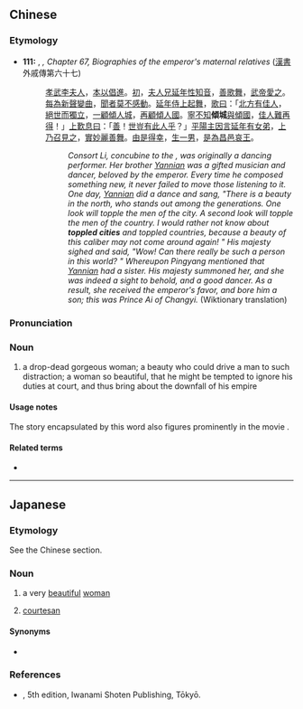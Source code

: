 {{also|倾城}}
==Chinese==
{{zh-forms|s=倾城}}

===Etymology===
* '''111:''' {{w|Ban Gu}}, ''{{w|Book of Han}}, Chapter 67, Biographies of the emperor's maternal relatives'' ([[:zh:source:漢書|漢書]]外戚傳第六十七)
*: [[孝武]][[李夫人]]，[[本]][[以]][[倡]][[進]]。[[初]]，[[夫人]][[兄]][[李延年|延年]][[性]][[知]][[音]]，[[善]][[歌舞]]，[[漢武帝|武帝]][[愛]][[之]]。[[每]][[為]][[新]][[聲]][[變]][[曲]]，[[聞]][[者]][[莫]][[不]][[感動]]。[[李延年|延年]][[侍]][[上]][[起]][[舞]]，[[歌]][[曰]]：「[[北方]][[有]][[佳人]]，[[絕世]][[而]][[獨立]]，[[一]][[顧]][[傾]][[人]][[城]]，[[再]][[顧]][[傾]][[人]][[國]]。[[寧]][[不知]]'''傾城'''[[與]][[傾國]]，[[佳人]][[難]][[再]][[得]]！」[[上]][[歎息]][[曰]]：「[[善]]！[[世]][[豈]][[有]][[此]][[人]][[乎]]？」[[平陽]][[主因]][[言]][[李延年|延年]][[有]][[女]][[弟]]，[[上]][[乃]][[召見]][[之]]，[[實]][[妙麗]][[善]][[舞]]。[[由]][[是]][[得]][[幸]]，[[生]][[一]][[男]]，[[是]][[為]][[昌邑哀王]]。
*:: ''Consort Li, concubine to the {{w|Emperor Wu of Han}}, was originally a dancing performer. Her brother [[w:Li Yannian|Yannian]] was a gifted musician and dancer, beloved by the emperor. Every time he composed something new, it never failed to move those listening to it. One day, [[w:Li Yannian|Yannian]] did a dance and sang, "There is a beauty in the north, who stands out among the generations. One look will topple the men of the city. A second look will topple the men of the country. I would rather not know about '''toppled cities''' and toppled countries, because a beauty of this caliber may not come around again! " His majesty sighed and said, "Wow! Can there really be such a person in this world? " Whereupon Pingyang mentioned that [[w:Li Yannian|Yannian]] had a sister. His majesty summoned her, and she was indeed a sight to behold, and a good dancer. As a result, she received the emperor's favor, and bore him a son; this was Prince Ai of Changyi.'' (Wiktionary translation)

===Pronunciation===
{{zh-pron
|m=qīngchéng
|c=king1 sing4
|cat=n
}}

===Noun===
{{zh-noun}}

# {{lb|zh|archaic}} a drop-dead gorgeous woman; a beauty who could drive a man to such distraction; a woman so beautiful, that he might be tempted to ignore his duties at court, and thus bring about the downfall of his empire

====Usage notes====
The story encapsulated by this word also figures prominently in the movie {{w|House of Flying Daggers}}.

====Related terms====
* {{zh-l|傾國}}

----

==Japanese==
{{ja-kanjitab|けい|せい|yomi=on}}

===Etymology===
See the Chinese section.

===Noun===
{{ja-noun|けいせい}}

# {{lb|ja|idiomatic}} a very [[beautiful]] [[woman]] {{qualifier|Compare the English term ''[[femme fatale]]''.}}
#: {{ja-usex|傾城の美人|けいせい の びじん|a castle-toppling beauty}}
# {{lb|ja|idiomatic|sort=けいせい}} [[courtesan]]

====Synonyms====
* {{sense|beautiful woman}} {{ja-r|傾城傾国|けいせいけいこく}}

===References===
* {{w|Kōjien}}, 5th edition, Iwanami Shoten Publishing, Tōkyō.